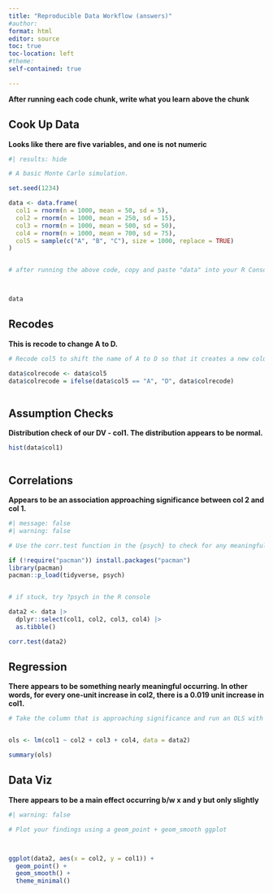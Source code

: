 ```yaml
---
title: "Reproducible Data Workflow (answers)"
#author: 
format: html
editor: source
toc: true
toc-location: left
#theme: 
self-contained: true

---
```



**After running each code chunk, write what you learn above the chunk**

## Cook Up Data

**Looks like there are five variables, and one is not numeric**

```r
#| results: hide

# A basic Monte Carlo simulation.

set.seed(1234) 

data <- data.frame(
  col1 = rnorm(n = 1000, mean = 50, sd = 5),
  col2 = rnorm(n = 1000, mean = 250, sd = 15),
  col3 = rnorm(n = 1000, mean = 500, sd = 50),
  col4 = rnorm(n = 1000, mean = 700, sd = 75),
  col5 = sample(c("A", "B", "C"), size = 1000, replace = TRUE)
)


# after running the above code, copy and paste "data" into your R Console to check it out



data


```


## Recodes 

**This is recode to change A to D.**

```r

# Recode col5 to shift the name of A to D so that it creates a new column called "colrecode"

data$colrecode <- data$col5
data$colrecode = ifelse(data$col5 == "A", "D", data$colrecode)



```


## Assumption Checks 

**Distribution check of our DV - col1. The distribution appears to be normal.** 

```r



hist(data$col1)



```



## Correlations 

**Appears to be an association approaching significance between col 2 and col 1.**


```r
#| message: false
#| warning: false

# Use the corr.test function in the {psych} to check for any meaningful correlations (hint: remove the column that does not contain numeric values)

if (!require("pacman")) install.packages("pacman")
library(pacman)
pacman::p_load(tidyverse, psych)


# if stuck, try ?psych in the R console 

data2 <- data |> 
  dplyr::select(col1, col2, col3, col4) |> 
  as.tibble()

corr.test(data2)

```


## Regression 

**There appears to be something nearly meaningful occurring. In other words, for every one-unit increase in col2, there is a 0.019 unit increase in col1.** 


```r

# Take the column that is approaching significance and run an OLS with the remaining columns (hint: col1 ~ col2 + col3 + col4)


ols <- lm(col1 ~ col2 + col3 + col4, data = data2)

summary(ols)


```


## Data Viz 

**There appears to be a main effect occurring b/w x and y but only slightly**

```r
#| warning: false

# Plot your findings using a geom_point + geom_smooth ggplot



ggplot(data2, aes(x = col2, y = col1)) +
  geom_point() +
  geom_smooth() + 
  theme_minimal()
  






```



